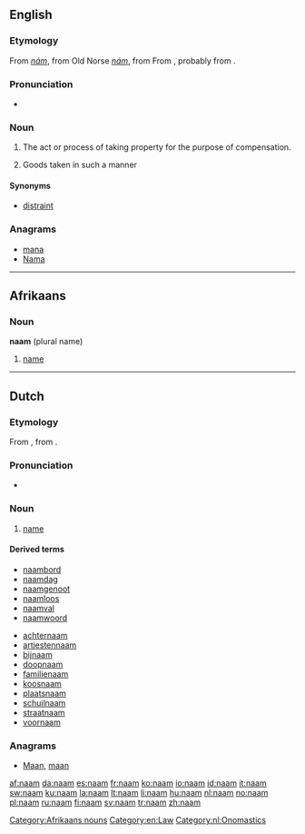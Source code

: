 {{also|nam|Nam|'Nam|NAM|nám|năm|nấm}}

==English==

===Etymology===
From {{etyl|ang}} ''[[nám]]'', from Old Norse ''[[nám]]'', from From {{proto|Germanic|nemanan|take}}, probably from {{proto|Indo-European|nem-|take}}.

===Pronunciation===
* {{IPA|/nɑːm/}}

===Noun===
{{en-noun|-}}

# {{obsolete|legal}} The act or process of taking property for the purpose of compensation.
# {{obsolete|legal}} Goods taken in such a manner

====Synonyms====
* [[distraint]]

===Anagrams===
* [[mana#English|mana]]
* [[Nama#English|Nama]]

----

==Afrikaans==

===Noun===
'''naam''' (plural name)

# [[name]]

[[Category:Afrikaans nouns]]
[[Category:en:Law]]

----

==Dutch==

===Etymology===
From {{etyl|odt|nl}} {{term|namo|lang=odt}}, from {{proto|Germanic|namô|lang=nl}}.

===Pronunciation===
* {{IPA|/naːm/|lang=nl}}

===Noun===
{{nl-noun|g=m|pl=namen|dim=naampje}}

# [[name]]

====Derived terms====
<!-- naam* -->
* [[naambord]]
* [[naamdag]]
* [[naamgenoot]]
* [[naamloos]]
* [[naamval]]
* [[naamwoord]]
<!-- *naam -->
* [[achternaam]]
* [[artiestennaam]]
* [[bijnaam]]
* [[doopnaam]]
* [[familienaam]]
* [[koosnaam]]
* [[plaatsnaam]]
* [[schuilnaam]]
* [[straatnaam]]
* [[voornaam]]

===Anagrams===
* [[Maan#Dutch|Maan]], [[maan#Dutch|maan]]

[[Category:nl:Onomastics]]

[[af:naam]]
[[da:naam]]
[[es:naam]]
[[fr:naam]]
[[ko:naam]]
[[io:naam]]
[[id:naam]]
[[it:naam]]
[[sw:naam]]
[[ku:naam]]
[[la:naam]]
[[lt:naam]]
[[li:naam]]
[[hu:naam]]
[[nl:naam]]
[[no:naam]]
[[pl:naam]]
[[ru:naam]]
[[fi:naam]]
[[sv:naam]]
[[tr:naam]]
[[zh:naam]]